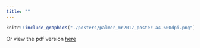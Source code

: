 ```yaml
---
title: ""
---
```


```r
knitr::include_graphics("./posters/palmer_mr2017_poster-a4-600dpi.png")
```

Or view the pdf version [here](./posters/palmer_mr2017_poster-a4.pdf)
